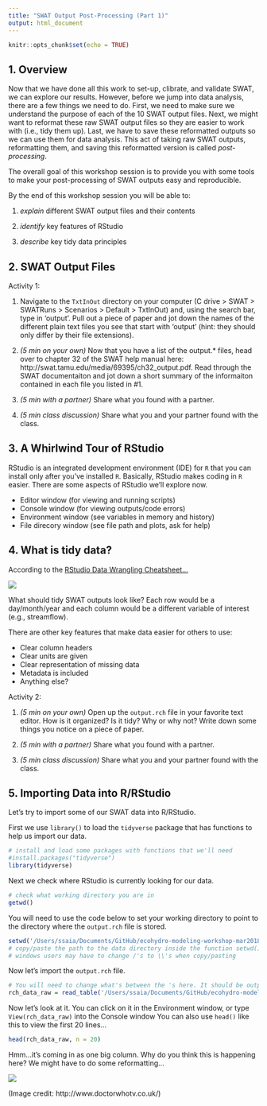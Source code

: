 ```yaml
---
title: "SWAT Output Post-Processing (Part 1)"
output: html_document
---
```


```r
knitr::opts_chunk$set(echo = TRUE)
```

## 1. Overview

Now that we have done all this work to set-up, clibrate, and validate SWAT, we can explore our results. However, before we jump into data analysis, there are a few things we need to do. First, we need to make sure  we understand the purpose of each of the 10 SWAT output files. Next, we might want to reformat these raw SWAT output files so they are easier to work with (i.e., tidy them up). Last, we have to save these reformatted outputs so we can use them for data analysis. This act of taking raw SWAT outputs, reformatting them, and saving this reformatted version is called *post-processing*.

The overall goal of this workshop session is to provide you with some tools to make your post-processing of SWAT outputs easy and reproducible.

By the end of this workshop session you will be able to:

1. *explain* different SWAT output files and their contents

2. *identify* key features of RStudio

3. *describe* key tidy data principles


## 2. SWAT Output Files

Activity 1:

1. Navigate to the `TxtInOut` directory on your computer (C drive > SWAT > SWATRuns > <your SWAT project name > Scenarios > Default > TxtInOut) and, using the search bar, type in 'output'. Pull out a piece of paper and jot down the names of the different plain text files you see that start with 'output' (hint: they should only differ by their file extensions).

2. *(5 min on your own)* Now that you have a list of the output.* files, head over to chapter 32 of the SWAT help manual here: http://swat.tamu.edu/media/69395/ch32_output.pdf. Read through the SWAT documentaiton and jot down a short summary of the informaiton contained in each file you listed in #1.

3. *(5 min with a partner)* Share what you found with a partner.

4. *(5 min class discussion)* Share what you and your partner found with the class.


## 3. A Whirlwind Tour of RStudio

RStudio is an integrated development environment (IDE) for `R` that you can install only after you've installed `R`. Basically, RStudio makes coding in `R` easier. There are some aspects of RStudio we'll explore now.

* Editor window (for viewing and running scripts)
* Console window (for viewing outputs/code errors)
* Environment window (see variables in memory and history)
* File direcory window (see file path and plots, ask for help)


## 4. What is tidy data?

According to the [RStudio Data Wrangling Cheatsheet...](https://www.rstudio.com/wp-content/uploads/2015/02/data-wrangling-cheatsheet.pdf)

![](images/tidy_data.jpg)


What should tidy SWAT outputs look like? Each row would be a day/month/year and each column would be a different variable of interest (e.g., streamflow).

There are other key features that make data easier for others to use:

* Clear column headers
* Clear units are given
* Clear representation of missing data
* Metadata is included
* Anything else?


Activity 2:

1. *(5 min on your own)* Open up the `output.rch` file in your favorite text editor. How is it organized? Is it tidy? Why or why not? Write down some things you notice on a piece of paper.

2. *(5 min with a partner)* Share what you found with a partner.

3. *(5 min class discussion)* Share what you and your partner found with the class.


## 5. Importing Data into R/RStudio

Let's try to import some of our SWAT data into R/RStudio.

First we use `library()` to load the `tidyverse` package that has functions to help us import our data.

```r

# install and load some packages with functions that we'll need
#install.packages("tidyverse")
library(tidyverse)

```

Next we check where RStudio is currently looking for our data.

```r
# check what working directory you are in
getwd()

```

You will need to use the code below to set your working directory to point to the directory where the `output.rch` file is stored.

```r

setwd('/Users/ssaia/Documents/GitHub/ecohydro-modeling-workshop-mar2018/data/swat_output_data')
# copy/paste the path to the data directory inside the function setwd()
# windows users may have to change /'s to \\'s when copy/pasting

```

Now let's import the `output.rch` file.

```r

# You will need to change what's between the 's here. It should be output.rch.
rch_data_raw = read_table('/Users/ssaia/Documents/GitHub/ecohydro-modeling-workshop-mar2018/data/swat_output_data/output.rch')

```

Now let's look at it. You can click on it in the Environment window, or type `View(rch_data_raw)` into the Console window You can also use `head()` like this to view the first 20 lines...

```r

head(rch_data_raw, n = 20)

```

Hmm...it's coming in as one big column. Why do you think this is happening here? We might have to do some reformatting...

![](http://www.doctorwhotv.co.uk/wp-content/uploads/to-be-continued-series-8.jpg)

(Image credit: http://www.doctorwhotv.co.uk/)
